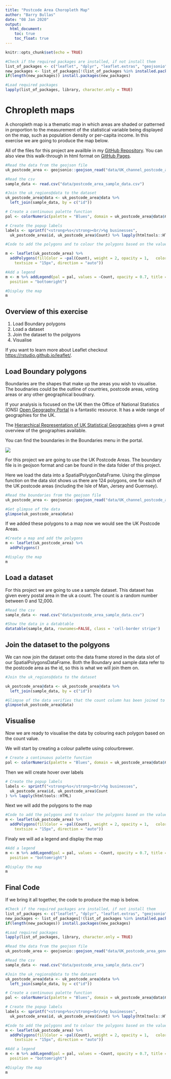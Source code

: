 ---
title: "Postcode Area Choropleth Map"
author: "Barry Bullas"
date: "08 Jan 2020"
output: 
  html_document:
    toc: true
    toc_float: true
---

```{r setup, include=FALSE, echo=FALSE, warning =FALSE, message=FALSE}
knitr::opts_chunk$set(echo = TRUE)

#Check if the required packages are installed, if not install them
list_of_packages <- c("leaflet", "dplyr", "leaflet.extras", "geojsonio", "DT", "sp", "htmlwidgets", "htmltools")
new_packages <- list_of_packages[!(list_of_packages %in% installed.packages()[,"Package"])]
if(length(new_packages)) install.packages(new_packages)

#Load required packages
lapply(list_of_packages, library, character.only = TRUE)
```

# Chropleth maps

A choropleth map is a thematic map in which areas are shaded or patterned in proportion to the measurement of the statistical variable being displayed on the map, such as population density or per-capita income.  In this exercise we are going to produce the map below.

All of the files for this project are availble in my [GitHub Repository](https://github.com/barrychocolate/UK_postcode_Area).  You can also view this walk-through in html format on [GitHub Pages](https://barrychocolate.github.io/UK_postcode_Area/postcode_area.html).


```{r  display_map, echo=FALSE, warning=FALSE, message=FALSE}
#Read the data from the geojson file
uk_postcode_area <- geojsonio::geojson_read("data/UK_channel_postcode_area_generalised.geojson", what = "sp")

#Read the csv
sample_data <- read.csv("data/postcode_area_sample_data.csv")

#Join the uk_regions@data to the dataset 
uk_postcode_area@data <- uk_postcode_area@data %>%   
  left_join(sample_data, by = c("id"))

# Create a continuous palette function
pal <- colorNumeric(palette = "Blues", domain = uk_postcode_area@data$Count)

# Create the popup labels
labels <- sprintf("<strong>%s</strong><br/>%g businesses",
  uk_postcode_area$id, uk_postcode_area$Count) %>% lapply(htmltools::HTML)

#Code to add the polygons and to colour the polygons based on the value

m <- leaflet(uk_postcode_area) %>%
  addPolygons(fillColor = ~pal(Count), weight = 2, opacity = 1,   color = "white", dashArray = "3", fillOpacity = 0.7,   highlight = highlightOptions(weight = 5, color = "#666", dashArray = "", fillOpacity = 0.7, bringToFront = TRUE), label = labels, labelOptions = labelOptions(style = list("font-weight" = "normal", padding = "3px 8px"),
    textsize = "15px", direction = "auto"))

#Add a legend
m <- m %>% addLegend(pal = pal, values = ~Count, opacity = 0.7, title = NULL,
  position = "bottomright")

#Display the map
m

```

## Overview of this exercise

1. Load Boundary polygons
2. Load a dataset
3. Join the dataset to the polgyons
4. Visualise

If you want to learn more about Leaflet checkout [https://rstudio.github.io/leaflet/](https://rstudio.github.io/leaflet/).

## Load Boundary polygons

Boundaries are the shapes that make up the areas you wish to visualise.  The boudnaries could be the outline of countries, postcode areas, voting areas or any other geographical boudnary.

If your analysis is focused on the UK then the Office of National Statistics (ONS) [Open Geography Portal](http://geoportal.statistics.gov.uk/) is a fantastic resource. It has a wide range of geographies for the UK.  

The [Hierarchical Representation of UK Statistical Geographies](https://geoportal.statistics.gov.uk/datasets/hierarchical-representation-of-uk-statistical-geographies-december-2018) gives a great overview of the geographies available.

You can find the boundaries in the Boundaries menu in the portal.

![](img/ons_boundaries.png)

For this project we are going to use the UK Postcode Areas.  The boundary file is in geojson format and can be found in the data folder of this project.

Here we load the data into a SpatialPolygonDataFrame.  Using the glimpse function on the data slot shows us there are 124 polygons, one for each of the UK postcode areas (including the Isle of Man, Jersey and Guernsey).  

```{r load_boundary}
#Read the boundaries from the geojson file
uk_postcode_area <- geojsonio::geojson_read("data/UK_channel_postcode_area_generalised.geojson", what = "sp")

#Get glimpse of the data
glimpse(uk_postcode_area@data)

```

If we added these polygons to a map now we would see the UK Postcode Areas.

```{r visualise_boundary}
#Create a map and add the polygons
m <- leaflet(uk_postcode_area) %>%
  addPolygons()

#display the map
m
```

## Load a dataset

For this project we are going to use a sample dataset.  This dataset has given every postal area in the uk a count.  The count is a random number between 0 and 12,000.

```{r load_csv}
#Read the csv
sample_data <- read.csv("data/postcode_area_sample_data.csv")

#Show the data in a databtable
datatable(sample_data, rownames=FALSE, class = 'cell-border stripe')
```

## Join the dataset to the polgyons

We can now join the dataset onto the data frame stored in the data slot of our SpatialPolygonsDataFrame.  Both the Boundary and sample data refer to the postcode area as the id, so this is what we will join them on.

```{r join_data}
#Join the uk_regions@data to the dataset 

uk_postcode_area@data <- uk_postcode_area@data %>%   
  left_join(sample_data, by = c("id"))

#Glimpse of the data verifies that the count column has been joined to the polygon data
glimpse(uk_postcode_area@data)
```

## Visualise

Now we are ready to visualise the data by colouring each polygon based on the count value.  

We will start by creating a colour pallette using colourbrewer.

```{r create_palette}
# Create a continuous palette function
pal <- colorNumeric(palette = "Blues", domain = uk_postcode_area@data$Count)
```

Then we will create hover over labels
```{r create_labels}
# Create the popup labels
labels <- sprintf("<strong>%s</strong><br/>%g businesses",
  uk_postcode_area$id, uk_postcode_area$Count
) %>% lapply(htmltools::HTML)
```

Next we will add the polygons to the map
```{r add_polygons}
#Code to add the polygons and to colour the polygons based on the value
m <- leaflet(uk_postcode_area) %>%
  addPolygons(fillColor = ~pal(Count), weight = 2, opacity = 1,   color = "white", dashArray = "3", fillOpacity = 0.7,   highlight = highlightOptions(weight = 5, color = "#666", dashArray = "", fillOpacity = 0.7, bringToFront = TRUE), label = labels, labelOptions = labelOptions(style = list("font-weight" = "normal", padding = "3px 8px"),
    textsize = "15px", direction = "auto"))
```

Finaly we will ad a legend and display the map
```{r add_legend}
#Add a legend
m <- m %>% addLegend(pal = pal, values = ~Count, opacity = 0.7, title = NULL,
  position = "bottomright")

#Display the map
m
```

## Final Code
If we bring it all together, the code to produce the map is below.

```{r final_code, eval=FALSE}
#Check if the required packages are installed, if not install them
list_of_packages <- c("leaflet", "dplyr", "leaflet.extras", "geojsonio", "DT", "sp")
new_packages <- list_of_packages[!(list_of_packages %in% installed.packages()[,"Package"])]
if(length(new_packages)) install.packages(new_packages)

#Load required packages
lapply(list_of_packages, library, character.only = TRUE)

#Read the data from the geojson file
uk_postcode_area <- geojsonio::geojson_read("data/UK_postcode_area_generalised.geojson", what = "sp")

#Read the csv
sample_data <- read.csv("data/postcode_area_sample_data.csv")

#Join the uk_regions@data to the dataset 
uk_postcode_area@data <- uk_postcode_area@data %>%   
  left_join(sample_data, by = c("id"))

# Create a continuous palette function
pal <- colorNumeric(palette = "Blues", domain = uk_postcode_area@data$Count)

# Create the popup labels
labels <- sprintf("<strong>%s</strong><br/>%g businesses",
  uk_postcode_area$id, uk_postcode_area$Count) %>% lapply(htmltools::HTML)

#Code to add the polygons and to colour the polygons based on the value
m <- leaflet(uk_postcode_area) %>%
  addPolygons(fillColor = ~pal(Count), weight = 2, opacity = 1,   color = "white", dashArray = "3", fillOpacity = 0.7,   highlight = highlightOptions(weight = 5, color = "#666", dashArray = "", fillOpacity = 0.7, bringToFront = TRUE), label = labels, labelOptions = labelOptions(style = list("font-weight" = "normal", padding = "3px 8px"),
    textsize = "15px", direction = "auto"))

#Add a legend
m <- m %>% addLegend(pal = pal, values = ~Count, opacity = 0.7, title = NULL,
  position = "bottomright")

#Display the map
m
```

